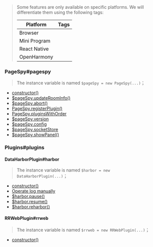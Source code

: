 
> Some features are only available on specific platforms. We will differentiate them using the following tags:
>
> | Platform     | Tags                           |
> | ------------ | ------------------------------ |
> | Browser      | <PlatformTag type="browser" /> |
> | Mini Program | <PlatformTag type="mp" />      |
> | React Native | <PlatformTag type="rn" />      |
> | OpenHarmony  | <PlatformTag type="harmony" /> |

### PageSpy#pagespy

> The instance variable is named `$pageSpy = new PageSpy(...)`；

- [constructor()](./pagespy#constructor)
- [$pageSpy.updateRoomInfo()](./pagespy#updateRoomInfo)
- [$pageSpy.abort()](./pagespy#abort)
- [PageSpy.registerPlugin()](./pagespy#registerPlugin)
- [PageSpy.pluginsWithOrder](./pagespy#pluginsWithOrder)
- [$pageSpy.version](./pagespy#version)
- [$pageSpy.config](./pagespy#config)
- [$pageSpy.socketStore](./pagespy#socketStore)
- [$pageSpy.showPanel()](./pagespy#showPanel) <PlatformTag type="mp" />

### Plugins#plugins

#### DataHarborPlugin#harbor

> The instance variable is named `$harbor = new DataHarborPlugin(...)`；

- [constructor()](./data-harbor#constructor)
- [Operate log manually](./data-harbor#onOfflineLog)
- [$harbor.pause()](./data-harbor#pause)
- [$harbor.resume()](./data-harbor#resume)
- [$harbor.reharbor()](./data-harbor#reharbor)

#### RRWebPlugin#rrweb

> The instance variable is named `$rrweb = new RRWebPlugin(...)`；

- [constructor()](./rrweb#constructor)
